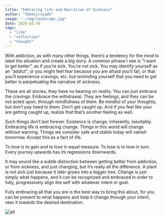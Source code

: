 ```yaml
---
title: "Embracing life and Narrative of Sickness"
author: "fahmiirsyadk"
image: "./img/landscape.jpg"
date: 2020-03-30
tags:
  - "life"
  - "reflection"
  - "thought"
---
```


With addiction, as with many other things, there’s a tendency for the mind to label the situation and create a big story. A common phrase I see is “I want to get better”, as if you’re sick. You’re not sick. You may identify yourself as an “addict”, or you might feel fear because you are afraid you’ll fail, or that you’ll experience cravings, etc. but reminding yourself that you need to get better is perpetuating the narrative of sickness.

These are all stories, they have no bearing on reality. You can just embrace the cravings. Embrace the withdrawal. They are feelings, and they can be not acted upon, through mindfulness of them. Be mindful of your thoughts, but don’t pay heed to them. Don’t get caught up. And if you feel like your are getting caught up, realize that that’s another feeling as well.

Such things don’t last forever. Existence is change, inherently, inevitably. Embracing life is embracing change. Things in this world will change without warning. Things we consider safe and stable today will vanish tomorrow. Accept this as a fact of life.

To love is to gain and to lose in equal measure. To lose is to love in turn. Every journey upwards has its regressions downwards.

It may sound like a subtle distinction between getting better from addiction, or from sickness, and just changing, but it’s really all the difference. A plant is not sick just because it later grows into a bigger tree. Change is just simply what happens, and it can be recognized and embraced in order to fully, progressively align the self with whatever intent or goal.

Fully embracing all that you are is the best way to bring this about, for you can be present to what happens and help it change through your intent, veer it towards the desired destination.

![alt](./img/landscape.jpg)